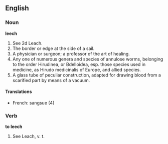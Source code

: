 ==English==

===Noun===

'''leech'''

#See 2d Leach.
#The border or edge at the side of a sail.
#A physician or surgeon; a professor of the art of healing.
#Any one of numerous genera and species of annulose worms, belonging to the order Hirudinea, or Bdelloidea, esp. those species  used in medicine, as Hirudo medicinalis of Europe, and allied species.
#A glass tube of peculiar construction, adapted for drawing blood from a scarified part by means of a vacuum.
====Translations====
*French: sangsue (4)

===Verb===

'''to leech'''

#See Leach, v. t.